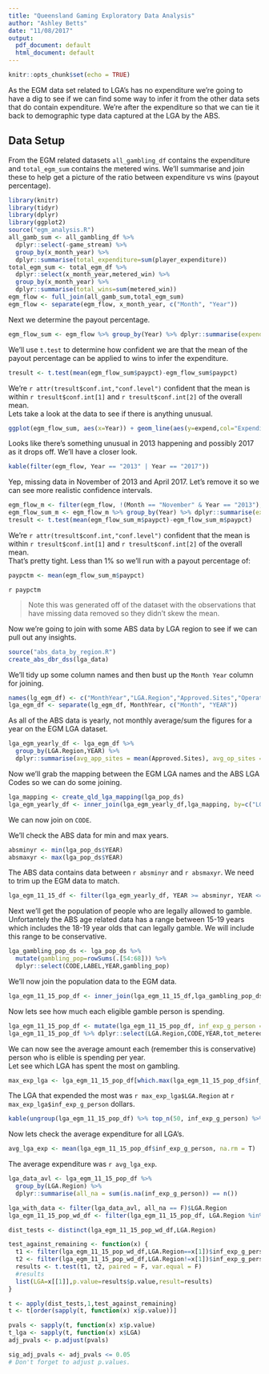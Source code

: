 ```yaml
---
title: "Queensland Gaming Exploratory Data Analysis"
author: "Ashley Betts"
date: "11/08/2017"
output:
  pdf_document: default
  html_document: default
---
```


```r
knitr::opts_chunk$set(echo = TRUE)
```

As the EGM data set related to LGA's has no expenditure we're going to have a dig to see if we can find some way to infer it from the other data sets that do contain expenditure. We're after the expenditure so that we can tie it back to demographic type data captured at the LGA by the ABS.

## Data Setup
From the EGM related datasets `all_gambling_df` contains the expenditure and `total_egm_sum` contains the metered wins. We'll summarise and join these to help get a picture of the ratio between expenditure vs wins (payout percentage).
```r
library(knitr)
library(tidyr)
library(dplyr)
library(ggplot2)
source("egm_analysis.R")
all_gamb_sum <- all_gambling_df %>%
  dplyr::select(-game_stream) %>% 
  group_by(x_month_year) %>%
  dplyr::summarise(total_expenditure=sum(player_expenditure))
total_egm_sum <- total_egm_df %>%
  dplyr::select(x_month_year,metered_win) %>%
  group_by(x_month_year) %>%
  dplyr::summarise(total_wins=sum(metered_win))
egm_flow <- full_join(all_gamb_sum,total_egm_sum)
egm_flow <- separate(egm_flow, x_month_year, c("Month", "Year"))
```
Next we determine the payout percentage.
```r
egm_flow_sum <- egm_flow %>% group_by(Year) %>% dplyr::summarise(expend=sum(total_expenditure, na.rm = T),pay=sum(total_wins, na.rm=T),paypct=pay/expend)
```
We'll use `t.test` to determine how confident we are that the mean of the payout percentage can be applied to wins to infer the expenditure.
```r
tresult <- t.test(mean(egm_flow_sum$paypct)-egm_flow_sum$paypct)
```
We're `r attr(tresult$conf.int,"conf.level")` confident that the mean is within `r tresult$conf.int[1]` and `r tresult$conf.int[2]` of the overall mean.  
Lets take a look at the data to see if there is anything unusual.
```r
ggplot(egm_flow_sum, aes(x=Year)) + geom_line(aes(y=expend,col="Expenditure", group=1)) + geom_line(aes(y=pay, col="Winnings", group=1)) + scale_color_manual("",breaks=c("Expenditure", "Winnings"), values=c("red","blue"))
```
Looks like there's something unusual in 2013 happening and possibly 2017 as it drops off. We'll have a closer look.
```r
kable(filter(egm_flow, Year == "2013" | Year == "2017"))
```

Yep, missing data in November of 2013 and April 2017. Let's remove it so we can see more realistic confidence intervals.
```r
egm_flow_m <- filter(egm_flow, !(Month == "November" & Year == "2013"), !(Month == "April" & Year == "2017"))
egm_flow_sum_m <- egm_flow_m %>% group_by(Year) %>% dplyr::summarise(expend=sum(total_expenditure, na.rm = T),pay=sum(total_wins, na.rm=T),paypct=pay/expend)
tresult <- t.test(mean(egm_flow_sum_m$paypct)-egm_flow_sum_m$paypct)
```
We're `r attr(tresult$conf.int,"conf.level")` confident that the mean is within `r tresult$conf.int[1]` and `r tresult$conf.int[2]` of the overall mean.  
That's pretty tight. Less than 1% so we'll run with a payout percentage of:
```r
paypctm <- mean(egm_flow_sum_m$paypct)
```
`r paypctm`

> Note this was generated off of the dataset with the observations that have missing data removed so they didn't skew the mean.

Now we're going to join with some ABS data by LGA region to see if we can pull out any insights.

```r
source("abs_data_by_region.R")
create_abs_dbr_dss(lga_data)
```
We'll tidy up some column names and then bust up the `Month Year` column for joining.
```r
names(lg_egm_df) <- c("MonthYear","LGA.Region","Approved.Sites","Operational.Sites","Approved.EGMs", "Operational.EGMs", "Metered.Win")
lga_egm_df <- separate(lg_egm_df, MonthYear, c("Month", "YEAR"))
```
As all of the ABS data is yearly, not monthly average/sum the figures for a year on the EGM LGA dataset.
```r
lga_egm_yearly_df <- lga_egm_df %>%
  group_by(LGA.Region,YEAR) %>% 
  dplyr::summarise(avg_app_sites = mean(Approved.Sites), avg_op_sites = mean(Operational.Sites), avg_app_egms = mean(Approved.EGMs), avg_op_egms = mean(Operational.EGMs), tot_metered_win = sum(Metered.Win), tot_inf_expend = tot_metered_win / paypctm)
```
Now we'll grab the mapping between the EGM LGA names and the ABS LGA Codes so we can do some joining.
```r
lga_mapping <- create_qld_lga_mapping(lga_pop_ds)
lga_egm_yearly_df <- inner_join(lga_egm_yearly_df,lga_mapping, by=c("LGA.Region"="LABEL"))
```
We can now join on `CODE`. 

We'll check the ABS data for min and max years.
```r
absminyr <- min(lga_pop_ds$YEAR)
absmaxyr <- max(lga_pop_ds$YEAR)
```
The ABS data contains data between `r absminyr` and `r absmaxyr`. We need to trim up the EGM data to match.
```r
lga_egm_11_15_df <- filter(lga_egm_yearly_df, YEAR >= absminyr, YEAR <= absmaxyr)
```
Next we'll get the population of people who are legally allowed to gamble. Unfortantely the ABS age related data has a range between 15-19 years which includes the 18-19 year olds that can legally gamble. We will include this range to be conservative.

```r
lga_gambling_pop_ds <- lga_pop_ds %>%
  mutate(gambling_pop=rowSums(.[54:68])) %>% 
  dplyr::select(CODE,LABEL,YEAR,gambling_pop)
```
We'll now join the population data to the EGM data.
```r
lga_egm_11_15_pop_df <- inner_join(lga_egm_11_15_df,lga_gambling_pop_ds)
```
Now lets see how much each eligible gamble person is spending.
```r
lga_egm_11_15_pop_df <- mutate(lga_egm_11_15_pop_df, inf_exp_g_person = tot_inf_expend / gambling_pop)
lga_egm_11_15_pop_df %>% dplyr::select(LGA.Region,CODE,YEAR,tot_metered_win,tot_inf_expend,inf_exp_g_person)
```
We can now see the average amount each (remember this is conservative) person who is elible is spending per year.  
Let see which LGA has spent the most on gambling.
```r
max_exp_lga <- lga_egm_11_15_pop_df[which.max(lga_egm_11_15_pop_df$inf_exp_g_person),]
```
The LGA that expended the most was `r max_exp_lga$LGA.Region` at `r max_exp_lga$inf_exp_g_person` dollars.
```r
kable(ungroup(lga_egm_11_15_pop_df) %>% top_n(50, inf_exp_g_person) %>% dplyr::select(LGA.Region, YEAR, inf_exp_g_person) %>% arrange(desc(inf_exp_g_person)))
```
Now lets check the average expenditure for all LGA's.
```r
avg_lga_exp <- mean(lga_egm_11_15_pop_df$inf_exp_g_person, na.rm = T)
```

The average expenditure was `r avg_lga_exp`.

```r
lga_data_avl <- lga_egm_11_15_pop_df %>% 
  group_by(LGA.Region) %>% 
  dplyr::summarise(all_na = sum(is.na(inf_exp_g_person)) == n())

lga_with_data <- filter(lga_data_avl, all_na == F)$LGA.Region
lga_egm_11_15_pop_wd_df <- filter(lga_egm_11_15_pop_df, LGA.Region %in% lga_with_data)

dist_tests <- distinct(lga_egm_11_15_pop_wd_df,LGA.Region)

test_against_remaining <- function(x) {
  t1 <- filter(lga_egm_11_15_pop_wd_df,LGA.Region==x[1])$inf_exp_g_person
  t2 <- filter(lga_egm_11_15_pop_wd_df,LGA.Region!=x[1])$inf_exp_g_person
  results <- t.test(t1, t2, paired = F, var.equal = F)
  #results
  list(LGA=x[[1]],p.value=results$p.value,result=results)
}

t <- apply(dist_tests,1,test_against_remaining)
t <- t[order(sapply(t, function(x) x$p.value))]

pvals <- sapply(t, function(x) x$p.value)
t_lga <- sapply(t, function(x) x$LGA)
adj_pvals <- p.adjust(pvals)

sig_adj_pvals <- adj_pvals <= 0.05
# Don't forget to adjust p.values.

```


